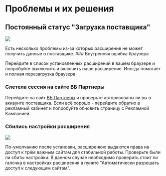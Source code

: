 
# Проблемы и их решения

## Постоянный статус "Загрузка поставщика"

![](/problems/2.jpg)

<Callout type="error" emoji="⚠️">
Есть несколько проблемы из-за которых расширение не может получить данные о поставщике.
</Callout>

<Steps>
  ### Внутренняя ошибка браузера

  Перейдите в список установленных расширений в вашем браузере и попробуйте выключить и включить наше расширение. Иногда помогает и полная перезагрузка браузера.
  
  ### Слетела сессия на сайте ВБ Партнеры
  
  Перейдите на сайт [ВБ Партнеры](https://seller.wildberries.ru) и проверьте авторизованы ли вы в аккаунте поставщика. Если всё хорошо - перейдите обратно в рекламный кабинет и попробуйте обновить страницу с Рекламной Кампанией.

  ### Сбились настройки расширения
  
  ![](/problems/1.jpg)

  По-умолчанию после установки, расширенюю выдаются права на доступ к трём важным сайтам для стабильной работы. 
  Проверьте были ли сбиты настройки. В данном случае необходимо проверить стоит ли галочка в настройках расширения в пункте "Автоматически разрешать доступ к следующим сайтам". 
</Steps>